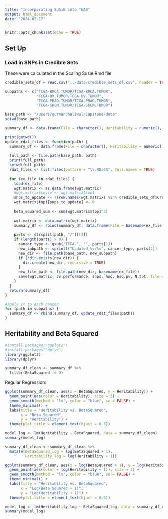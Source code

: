 ```yaml
---
title: "Incorporating SuSiE into TWAS"
output: html_document
date: "2024-02-17"
---
```


```r
knitr::opts_chunk$set(echo = TRUE)
```


## Set Up
### Load in SNPs in Credible Sets
These were calculated in the Scaling Susie.Rmd file
```r
credible_sets_df = read.csv("../data/credible_sets_df.csv", header = TRUE)
```


```r
subpaths <- c("TCGA-BRCA.TUMOR/TCGA-BRCA.TUMOR",
              "TCGA-OV.TUMOR/TCGA-OV.TUMOR",
              "TCGA-PRAD.TUMOR/TCGA-PRAD.TUMOR",
              "TCGA-SKCM.TUMOR/TCGA-SKCM.TUMOR")

base_path <- "/Users/gurmandhaliwal/Capstone/data"
setwd(base_path)

summary_df <- data.frame(File = character(), Heritability = numeric(), BetaSquared = numeric(), stringsAsFactors = FALSE)

print(getwd())
update_rdat_files <- function(path) {
  summary_df <- data.frame(File = character(), Heritability = numeric(), BetaSquared = numeric(), stringsAsFactors = FALSE)
    
  full_path <- file.path(base_path, path)
  print(full_path)
  setwd(full_path)
  rdat_files <- list.files(pattern = "\\.RDat$", full.names = TRUE)
  
  for (ex_file in rdat_files) {
    load(ex_file)
    wgt.matrix <- as.data.frame(wgt.matrix)
    #wgt.matrix$susie <- wgt.matrix$top1
    snps_to_update <- !(row.names(wgt.matrix) %in% credible_sets_df$Credible_Set)
    wgt.matrix$top1[snps_to_update] <- 0
    
    beta_squared_sum <- sum(wgt.matrix$top1^2)
    
    wgt.matrix <- data.matrix(wgt.matrix)
    summary_df <- rbind(summary_df, data.frame(File = basename(ex_file), Heritability = hsq, BetaSquared = beta_squared_sum))
    
    parts <- strsplit(path, "/")[[1]]
    if (length(parts) > 0) {
      cancer_type <- gsub("TCGA-", "", parts[1]) 
      new_subpath <- sprintf("Updated_%s/%s", cancer_type, parts[2])
      new_dir <- file.path(base_path, new_subpath)
      if (!dir.exists(new_dir)) {
        dir.create(new_dir, recursive = TRUE)
      }
      new_file_path <- file.path(new_dir, basename(ex_file))
      save(wgt.matrix, cv.performance, snps, hsq, hsq.pv, N.tot, file = new_file_path)
    }
  }
  return(summary_df)
}

#apply it to each cancer
for (path in subpaths) {
  summary_df <- rbind(summary_df, update_rdat_files(path))
}

```


## Heritability and Beta Squared
```r
#install.packages("ggplot2")
#install.packages("dplyr")
library(ggplot2)
library(dplyr)

summary_df_clean <- summary_df %>% 
  filter(BetaSquared != 0)
```

Regular Regression: 
```r
ggplot(summary_df_clean, aes(x = BetaSquared, y = Heritability)) + 
  geom_point(aes(color = Heritability), size = 3) +
  geom_smooth(method = "lm", color = "blue", se = FALSE) +
  theme_minimal() +
  labs(title = "Heritability vs. BetaSquared",
       x = "Beta Squared",
       y = "Heritability") +
  theme(plot.title = element_text(hjust = 0.5))

```
```r
model_log <- lm(Heritability ~ BetaSquared, data = summary_df_clean)
summary(model_log)
```


```r
summary_df_clean <- summary_df_clean %>%
  mutate(BetaSquared_log = log(BetaSquared + 1), 
         Heritability_log = log(Heritability + 1))

ggplot(summary_df_clean, aes(x = log(BetaSquared + 1), y = log(Heritability + 1))) + 
  geom_point(aes(color = log(Heritability + 1)), size = 3) +
  geom_smooth(method = "lm", color = "blue", se = FALSE) +
  theme_minimal() +
  labs(title = "Heritability vs. BetaSquared",
       x = "Log(Beta Squared + 1)",
       y = "Log(Heritability + 1)") +
  theme(plot.title = element_text(hjust = 0.5))


```

```r
model_log <- lm(Heritability_log ~ BetaSquared_log, data = summary_df_clean)
summary(model_log)
```


